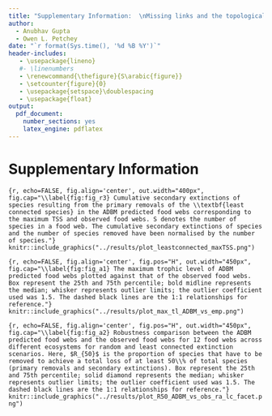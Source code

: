```yaml
---
title: "Supplementary Information:  \nMissing links and the topological robustness of food webs"
author:
  - Anubhav Gupta
  - Owen L. Petchey
date: "`r format(Sys.time(), '%d %B %Y')`"
header-includes:
   - \usepackage{lineno}
   #- \linenumbers
   - \renewcommand{\thefigure}{S\arabic{figure}}
   - \setcounter{figure}{0}
   - \usepackage{setspace}\doublespacing
   - \usepackage{float}
output:
  pdf_document: 
    number_sections: yes
    latex_engine: pdflatex
---
```


# Supplementary Information


```{r, echo=FALSE, fig.align='center', out.width="400px", fig.cap="\\label{fig:fig_r3} Cumulative secondary extinctions of species resulting from the primary removals of the \\textbf{least connected species} in the ADBM predicted food webs corresponding to the maximum TSS and observed food webs. S denotes the number of species in a food web. The cumulative secondary extinctions of species and the number of species removed have been normalised by the number of species."}
knitr::include_graphics("../results/plot_leastconnected_maxTSS.png")
```


```{r, echo=FALSE, fig.align='center', fig.pos="H", out.width="450px", fig.cap="\\label{fig:fig_a1} The maximum trophic level of ADBM predicted food webs plotted against that of the observed food webs. Box represent the 25th and 75th percentile; bold midline represents the median; whisker represents outlier limits; the outlier coefficient used was 1.5. The dashed black lines are the 1:1 relationships for reference."}
knitr::include_graphics("../results/plot_max_tl_ADBM_vs_emp.png")
```


```{r, echo=FALSE, fig.align='center', fig.pos="H", out.width="450px", fig.cap="\\label{fig:fig_a2} Robustness comparison between the ADBM predicted food webs and the observed food webs for 12 food webs across different ecosystems for random and least connected extinction scenarios. Here, $R_{50}$ is the proportion of species that have to be removed to achieve a total loss of at least 50\\% of total species (primary removals and secondary extinctions). Box represent the 25th and 75th percentile; solid diamond represents the median; whisker represents outlier limits; the outlier coefficient used was 1.5. The dashed black lines are the 1:1 relationships for reference."}
knitr::include_graphics("../results/plot_R50_ADBM_vs_obs_ra_lc_facet.png")
```




